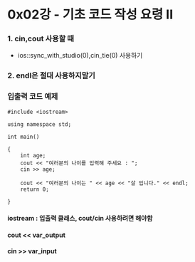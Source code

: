 # 0x02강 - 기초 코드 작성 요령 II

### 1. cin,cout 사용할 때

- ios::sync_with_studio(0),cin_tie(0) 사용하기

### **2. endl은 절대 사용하지말기**

### 입출력 코드 예제

```
#include <iostream>

using namespace std;

int main()

{
    int age;
    cout << "여러분의 나이를 입력해 주세요 : ";
    cin >> age;

    cout << "여러분의 나이는 " << age << "살 입니다." << endl;
    return 0;

}
```

#### iostream : 입출력 클래스, cout/cin 사용하려면 해야함

#### cout << var_output

#### cin >> var_input
